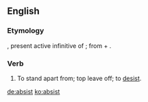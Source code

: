 ==English==

===Etymology===
{{etyl|la|en}} {{m|la|absistere}}, present active infinitive of {{m|la|absistō||desist}}; from {{m|la|ab||from, away from}} + {{m|la|sistō||stand}}.

===Verb===
{{en-verb}}

# {{label|en|obsolete}} To stand apart from; top leave off; to [[desist]].

[[de:absist]]
[[ko:absist]]